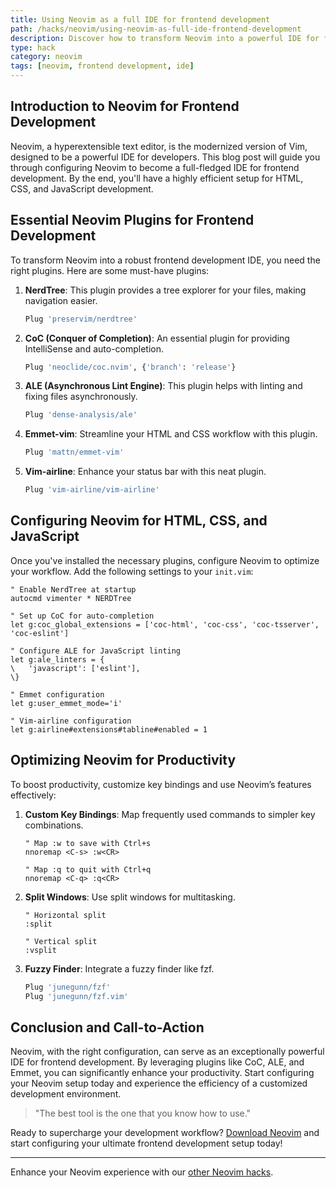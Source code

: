 ```yaml
---
title: Using Neovim as a full IDE for frontend development
path: /hacks/neovim/using-neovim-as-full-ide-frontend-development
description: Discover how to transform Neovim into a powerful IDE for frontend development. Learn to configure plugins, use essential features, and optimize your workflow for HTML, CSS, JavaScript, and more.
type: hack
category: neovim
tags: [neovim, frontend development, ide]
---
```


## Introduction to Neovim for Frontend Development

Neovim, a hyperextensible text editor, is the modernized version of Vim, designed to be a powerful IDE for developers. This blog post will guide you through configuring Neovim to become a full-fledged IDE for frontend development. By the end, you'll have a highly efficient setup for HTML, CSS, and JavaScript development.

## Essential Neovim Plugins for Frontend Development

To transform Neovim into a robust frontend development IDE, you need the right plugins. Here are some must-have plugins:

1. **NerdTree**: This plugin provides a tree explorer for your files, making navigation easier.
   ```bash
   Plug 'preservim/nerdtree'
   ```

2. **CoC (Conquer of Completion)**: An essential plugin for providing IntelliSense and auto-completion.
   ```bash
   Plug 'neoclide/coc.nvim', {'branch': 'release'}
   ```

3. **ALE (Asynchronous Lint Engine)**: This plugin helps with linting and fixing files asynchronously.
   ```bash
   Plug 'dense-analysis/ale'
   ```

4. **Emmet-vim**: Streamline your HTML and CSS workflow with this plugin.
   ```bash
   Plug 'mattn/emmet-vim'
   ```

5. **Vim-airline**: Enhance your status bar with this neat plugin.
   ```bash
   Plug 'vim-airline/vim-airline'
   ```

## Configuring Neovim for HTML, CSS, and JavaScript

Once you've installed the necessary plugins, configure Neovim to optimize your workflow. Add the following settings to your `init.vim`:

```vim
" Enable NerdTree at startup
autocmd vimenter * NERDTree

" Set up CoC for auto-completion
let g:coc_global_extensions = ['coc-html', 'coc-css', 'coc-tsserver', 'coc-eslint']

" Configure ALE for JavaScript linting
let g:ale_linters = {
\   'javascript': ['eslint'],
\}

" Emmet configuration
let g:user_emmet_mode='i'

" Vim-airline configuration
let g:airline#extensions#tabline#enabled = 1
```

## Optimizing Neovim for Productivity

To boost productivity, customize key bindings and use Neovim’s features effectively:

1. **Custom Key Bindings**: Map frequently used commands to simpler key combinations.
   ```vim
   " Map :w to save with Ctrl+s
   nnoremap <C-s> :w<CR>
   
   " Map :q to quit with Ctrl+q
   nnoremap <C-q> :q<CR>
   ```

2. **Split Windows**: Use split windows for multitasking.
   ```vim
   " Horizontal split
   :split

   " Vertical split
   :vsplit
   ```

3. **Fuzzy Finder**: Integrate a fuzzy finder like fzf.
   ```bash
   Plug 'junegunn/fzf'
   Plug 'junegunn/fzf.vim'
   ```

## Conclusion and Call-to-Action

Neovim, with the right configuration, can serve as an exceptionally powerful IDE for frontend development. By leveraging plugins like CoC, ALE, and Emmet, you can significantly enhance your productivity. Start configuring your Neovim setup today and experience the efficiency of a customized development environment.

> "The best tool is the one that you know how to use."

Ready to supercharge your development workflow? [Download Neovim](https://neovim.io/) and start configuring your ultimate frontend development setup today!

---

Enhance your Neovim experience with our [other Neovim hacks](/hacks/neovim).